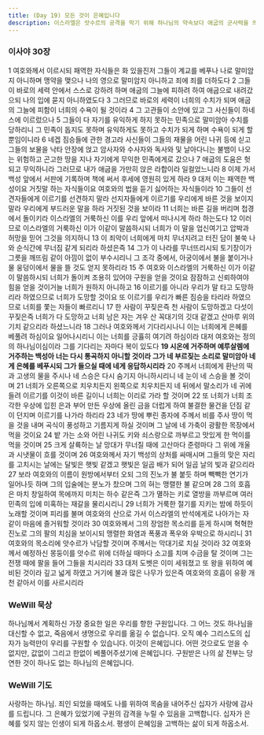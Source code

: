 ```yaml
---
title: (Day 19) 모든 것이 은혜입니다
description: 이스라엘은 앗수르의 공격을 막기 위해 하나님의 약속보다 애굽의 군사력을 의지합니다. 하나님은 이스라엘을 향한 심판과 구원을 선포하십니다.
---
```


### 이사야 30장
1 여호와께서 이르시되 패역한 자식들은 화 있을진저 그들이 계교를 베푸나 나로 말미암지 아니하며 맹약을 맺으나 나의 영으로 말미암지 아니하고 죄에 죄를 더하도다 2 그들이 바로의 세력 안에서 스스로 강하려 하며 애굽의 그늘에 피하려 하여 애굽으로 내려갔으되 나의 입에 묻지 아니하였도다 3 그러므로 바로의 세력이 너희의 수치가 되며 애굽의 그늘에 피함이 너희의 수욕이 될 것이라 4 그 고관들이 소안에 있고 그 사신들이 하네스에 이르렀으나 5 그들이 다 자기를 유익하게 하지 못하는 민족으로 말미암아 수치를 당하리니 그 민족이 돕지도 못하며 유익하게도 못하고 수치가 되게 하며 수욕이 되게 할 뿐임이니라 6 네겝 짐승들에 관한 경고라 사신들이 그들의 재물을 어린 나귀 등에 싣고 그들의 보물을 낙타 안장에 얹고 암사자와 수사자와 독사와 및 날아다니는 불뱀이 나오는 위험하고 곤고한 땅을 지나 자기에게 무익한 민족에게로 갔으나 7 애굽의 도움은 헛되고 무익하니라 그러므로 내가 애굽을 가만히 앉은 라합이라 일컬었느니라 8 이제 가서 백성 앞에서 서판에 기록하며 책에 써서 후세에 영원히 있게 하라 9 대저 이는 패역한 백성이요 거짓말 하는 자식들이요 여호와의 법을 듣기 싫어하는 자식들이라 10 그들이 선견자들에게 이르기를 선견하지 말라 선지자들에게 이르기를 우리에게 바른 것을 보이지 말라 우리에게 부드러운 말을 하라 거짓된 것을 보이라 11 너희는 바른 길을 버리며 첩경에서 돌이키라 이스라엘의 거룩하신 이를 우리 앞에서 떠나시게 하라 하는도다 12 이러므로 이스라엘의 거룩하신 이가 이같이 말씀하시되 너희가 이 말을 업신여기고 압박과 허망을 믿어 그것을 의지하니 13 이 죄악이 너희에게 마치 무너지려고 터진 담이 불쑥 나와 순식간에 무너짐 같게 되리라 하셨은즉 14 그가 이 나라를 무너뜨리시되 토기장이가 그릇을 깨뜨림 같이 아낌이 없이 부수시리니 그 조각 중에서, 아궁이에서 불을 붙이거나 물 웅덩이에서 물을 뜰 것도 얻지 못하리라 15 주 여호와 이스라엘의 거룩하신 이가 이같이 말씀하시되 너희가 돌이켜 조용히 있어야 구원을 얻을 것이요 잠잠하고 신뢰하여야 힘을 얻을 것이거늘 너희가 원하지 아니하고 16 이르기를 아니라 우리가 말 타고 도망하리라 하였으므로 너희가 도망할 것이요 또 이르기를 우리가 빠른 짐승을 타리라 하였으므로 너희를 쫓는 자들이 빠르리니 17 한 사람이 꾸짖은즉 천 사람이 도망하겠고 다섯이 꾸짖은즉 너희가 다 도망하고 너희 남은 자는 겨우 산 꼭대기의 깃대 같겠고 산마루 위의 기치 같으리라 하셨느니라 18 그러나 여호와께서 기다리시나니 이는 너희에게 은혜를 베풀려 하심이요 일어나시리니 이는 너희를 긍휼히 여기려 하심이라 대저 여호와는 정의의 하나님이심이라 그를 기다리는 자마다 복이 있도다 **19 시온에 거주하며 예루살렘에 거주하는 백성아 너는 다시 통곡하지 아니할 것이라 그가 네 부르짖는 소리로 말미암아 네게 은혜를 베푸시되 그가 들으실 때에 네게 응답하시리라** 20 주께서 너희에게 환난의 떡과 고생의 물을 주시나 네 스승은 다시 숨기지 아니하시리니 네 눈이 네 스승을 볼 것이며 21 너희가 오른쪽으로 치우치든지 왼쪽으로 치우치든지 네 뒤에서 말소리가 네 귀에 들려 이르기를 이것이 바른 길이니 너희는 이리로 가라 할 것이며 22 또 너희가 너희 조각한 우상에 입힌 은과 부어 만든 우상에 올린 금을 더럽게 하여 불결한 물건을 던짐 같이 던지며 이르기를 나가라 하리라 23 네가 땅에 뿌린 종자에 주께서 비를 주사 땅이 먹을 것을 내며 곡식이 풍성하고 기름지게 하실 것이며 그 날에 네 가축이 광활한 목장에서 먹을 것이요 24 밭 가는 소와 어린 나귀도 키와 쇠스랑으로 까부르고 맛있게 한 먹이를 먹을 것이며 25 크게 살륙하는 날 망대가 무너질 때에 고산마다 준령마다 그 위에 개울과 시냇물이 흐를 것이며 26 여호와께서 자기 백성의 상처를 싸매시며 그들의 맞은 자리를 고치시는 날에는 달빛은 햇빛 같겠고 햇빛은 일곱 배가 되어 일곱 날의 빛과 같으리라 27 보라 여호와의 이름이 원방에서부터 오되 그의 진노가 불 붙듯 하며 빽빽한 연기가 일어나듯 하며 그의 입술에는 분노가 찼으며 그의 혀는 맹렬한 불 같으며 28 그의 호흡은 마치 창일하여 목에까지 미치는 하수 같은즉 그가 멸하는 키로 열방을 까부르며 여러 민족의 입에 미혹하는 재갈을 물리시리니 29 너희가 거룩한 절기를 지키는 밤에 하듯이 노래할 것이며 피리를 불며 여호와의 산으로 가서 이스라엘의 반석에게로 나아가는 자 같이 마음에 즐거워할 것이라 30 여호와께서 그의 장엄한 목소리를 듣게 하시며 혁혁한 진노로 그의 팔의 치심을 보이시되 맹렬한 화염과 폭풍과 폭우와 우박으로 하시리니 31 여호와의 목소리에 앗수르가 낙담할 것이며 주께서는 막대기로 치실 것이라 32 여호와께서 예정하신 몽둥이를 앗수르 위에 더하실 때마다 소고를 치며 수금을 탈 것이며 그는 전쟁 때에 팔을 들어 그들을 치시리라 33 대저 도벳은 이미 세워졌고 또 왕을 위하여 예비된 것이라 깊고 넓게 하였고 거기에 불과 많은 나무가 있은즉 여호와의 호흡이 유황 개천 같아서 이를 사르시리라

### WeWill 묵상
하나님께서 계획하신 가장 중요한 일은 우리를 향한 구원입니다. 그 어느 것도 하나님을 대신할 수 없고, 죽음에서 생명으로 우리를 옮길 수 없습니다. 오직 예수 그리스도의 십자가 능력만이 우리를 구원할 수 있습니다. 이것이 은혜입니다. 어떤 것으로도 얻을 수 없지만, 값없이 그리고 한없이 베풀어주셨기에 은혜입니다. 구원받은 나의 삶 전부는 당연한 것이 하나도 없는 하나님의 은혜입니다.

### WeWill 기도
사랑하는 하나님. 죄인 되었을 때에도 나를 위하여 목숨을 내어주신 십자가 사랑에 감사를 드립니다. 그 은혜가 있었기에 구원의 감격을 누릴 수 있음을 고백합니다. 십자가 은혜를 잊지 않는 인생이 되게 하옵소서. 평생이 은혜임을 고백하는 삶이 되게 하옵소서.
